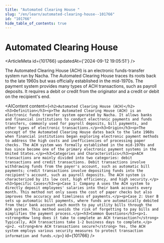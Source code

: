 ```yaml
---
title: "Automated Clearing House "
slug: "/en/learn/automated-clearing-house--101766"
id: "101766"
hide_table_of_contents: true
---
```



# Automated Clearing House 

<ArticleMeta id={101766} updatedAt={'2024-09-12 19:05:51'} />
<div className='border-solid border-b border-t-0 my-4 border-[var(--ifm-color-gray-300)]' />

The Automated Clearing House (ACH) is an electronic funds-transfer system run by Nacha. The Automated Clearing House traces its roots back to the late 1960s but was officially established in the mid-1970s. The payment system provides many types of ACH transactions, such as payroll deposits. It requires a debit or credit from the originator and a credit or debit on the recipient's end.

<AIContent content={`<h2>Automated Clearing House (ACH)</h2><h3>Definition</h3><p>The Automated Clearing House (ACH) is an electronic funds transfer system operated by Nacha. It allows banks and financial institutions to conduct electronic payments and funds transfers, commonly used for payroll deposits, bill payments, and other types of electronic transactions.</p><h3>Origin</h3><p>The concept of the Automated Clearing House dates back to the late 1960s when financial institutions began exploring electronic payment methods to address the high costs and inefficiencies of processing paper checks. The ACH system was formally established in the mid-1970s and has since become one of the primary electronic payment systems in the United States.</p><h3>Categories and Characteristics</h3><p>ACH transactions are mainly divided into two categories: debit transactions and credit transactions. Debit transactions involve withdrawing funds from the payer's account, such as automatic bill payments; credit transactions involve depositing funds into the recipient's account, such as payroll deposits. The ACH system is characterized by its low cost, high efficiency, and high security.</p><h3>Specific Cases</h3><p>Case 1: Company A uses the ACH system to directly deposit employees' salaries into their bank accounts every month. This method not only saves the cost of paper checks but also improves the accuracy and timeliness of payments.</p><p>Case 2: User B sets up automatic bill payments, where funds are automatically debited from their bank account each month to pay utility bills through the ACH system. This method avoids the risk of forgetting to pay bills and simplifies the payment process.</p><h3>Common Questions</h3><p>1. <strong>How long does it take to complete an ACH transaction?</strong> Typically, ACH transactions take 1-2 business days to complete.</p><p>2. <strong>Are ACH transactions secure?</strong> Yes, the ACH system employs various security measures to protect transaction information and funds.</p>`} id={101766} />
